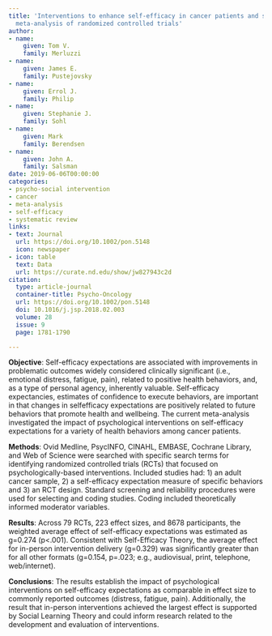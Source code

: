 ```yaml
---
title: 'Interventions to enhance self-efficacy in cancer patients and survivors: A
  meta-analysis of randomized controlled trials'
author:
- name:
    given: Tom V.
    family: Merluzzi
- name:
    given: James E.
    family: Pustejovsky
- name:
    given: Errol J.
    family: Philip
- name:
    given: Stephanie J.
    family: Sohl
- name:
    given: Mark
    family: Berendsen
- name:
    given: John A.
    family: Salsman
date: 2019-06-06T00:00:00
categories:
- psycho-social intervention
- cancer
- meta-analysis
- self-efficacy
- systematic review
links:
- text: Journal
  url: https://doi.org/10.1002/pon.5148
  icon: newspaper
- icon: table
  text: Data
  url: https://curate.nd.edu/show/jw827943c2d
citation:
  type: article-journal
  container-title: Psycho-Oncology
  url: https://doi.org/10.1002/pon.5148
  doi: 10.1016/j.jsp.2018.02.003
  volume: 28
  issue: 9
  page: 1781-1790

---
```


__Objective__: Self-efficacy expectations are associated with improvements in problematic outcomes widely considered clinically significant (i.e., emotional distress, fatigue, pain), related to positive health behaviors, and, as a type of personal agency, inherently valuable. Self-efficacy expectancies, estimates of confidence to execute behaviors, are important in that changes in selfefficacy expectations are positively related to future behaviors that promote health and wellbeing. The current meta-analysis investigated the impact of psychological interventions on self-efficacy expectations for a variety of health behaviors among cancer patients. 

__Methods__: Ovid Medline, PsycINFO, CINAHL, EMBASE, Cochrane Library, and Web of Science were searched with specific search terms for identifying randomized controlled trials (RCTs) that focused on psychologically-based interventions. Included studies had: 1) an adult cancer sample, 2) a self-efficacy expectation measure of specific behaviors and 3) an RCT design. Standard screening and reliability procedures were used for selecting and coding studies. Coding included theoretically informed moderator variables. 

__Results__: Across 79 RCTs, 223 effect sizes, and 8678 participants, the weighted average effect of self-efficacy expectations was estimated as g=0.274 (p<.001). Consistent with Self-Efficacy Theory, the average effect for in-person intervention delivery (g=0.329) was significantly greater than for all other formats (g=0.154, p=.023; e.g., audiovisual, print, telephone, web/internet). 

__Conclusions__: The results establish the impact of psychological interventions on self-efficacy expectations as comparable in effect size to commonly reported outcomes (distress, fatigue, pain). Additionally, the result that in-person interventions achieved the largest effect is supported by Social Learning Theory and could inform research related to the development and evaluation of interventions.

